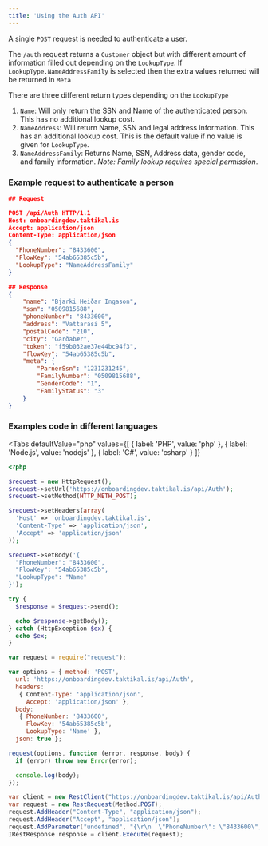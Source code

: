 ```yaml
---
title: 'Using the Auth API'
---
```



A single `POST` request is needed to authenticate a user.

The `/auth` request returns a `Customer` object but with different amount of
information filled out depending on the `LookupType`. If
`LookupType.NameAddressFamily` is selected then the extra values returned will
be returned in `Meta`

There are three different return types depending on the `LookupType`

1. `Name`: Will only return the SSN and Name of the authenticated person. This
   has no additional lookup cost.
2. `NameAddress`: Will return Name, SSN and legal address information. This has
   an additional lookup cost. This is the default value if no value is given for
   `LookupType`.
3. `NameAddressFamily`: Returns Name, SSN, Address data, gender code, and family
   information. _Note: Family lookup requires special permission_.

### Example request to authenticate a person

```json
## Request

POST /api/Auth HTTP/1.1
Host: onboardingdev.taktikal.is
Accept: application/json
Content-Type: application/json
{
  "PhoneNumber": "8433600",
  "FlowKey": "54ab65385c5b",
  "LookupType": "NameAddressFamily"
}

## Response
{
    "name": "Bjarki Heiðar Ingason",
    "ssn": "0509815688",
    "phoneNumber": "8433600",
    "address": "Vattarási 5",
    "postalCode": "210",
    "city": "Garðabær",
    "token": "f59b032ae37e44bc94f3",
    "flowKey": "54ab65385c5b",
    "meta": {
        "ParnerSsn": "1231231245",
        "FamilyNumber": "0509815688",
        "GenderCode": "1",
        "FamilyStatus": "3"
    }
}
```

### Examples code in different languages

<Tabs 
  defaultValue="php"
  values={[
    { label: 'PHP', value: 'php' },
    { label: 'Node.js', value: 'nodejs' },
    { label: 'C#', value: 'csharp' }
  ]}
>
  <TabItem value="php">

```php
<?php

$request = new HttpRequest();
$request->setUrl('https://onboardingdev.taktikal.is/api/Auth');
$request->setMethod(HTTP_METH_POST);

$request->setHeaders(array(
  'Host' => 'onboardingdev.taktikal.is',
  'Content-Type' => 'application/json',
  'Accept' => 'application/json'
));

$request->setBody('{
  "PhoneNumber": "8433600",
  "FlowKey": "54ab65385c5b",
  "LookupType": "Name"
}');

try {
  $response = $request->send();

  echo $response->getBody();
} catch (HttpException $ex) {
  echo $ex;
}
```

</TabItem>
  <TabItem value="nodejs">

```jsx
var request = require("request");

var options = { method: 'POST',
  url: 'https://onboardingdev.taktikal.is/api/Auth',
  headers:
   { Content-Type: 'application/json',
     Accept: 'application/json' },
  body:
   { PhoneNumber: '8433600',
     FlowKey: '54ab65385c5b',
     LookupType: 'Name' },
  json: true };

request(options, function (error, response, body) {
  if (error) throw new Error(error);

  console.log(body);
});
```

  </TabItem>
    <TabItem value="csharp">

```csharp
var client = new RestClient("https://onboardingdev.taktikal.is/api/Auth");
var request = new RestRequest(Method.POST);
request.AddHeader("Content-Type", "application/json");
request.AddHeader("Accept", "application/json");
request.AddParameter("undefined", "{\r\n  \"PhoneNumber\": \"8433600\",\r\n  \"FlowKey\": \"54ab65385c5b\",\r\n  \"LookupType\": \"Name\"\r\n}", ParameterType.RequestBody);
IRestResponse response = client.Execute(request);
```

  </TabItem>
</Tabs>
